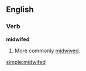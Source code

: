 ==English==

===Verb===
'''midwifed'''

# {{rare}} {{past of|[[midwife]]}} More commonly [[midwived]].

[[simple:midwifed]]